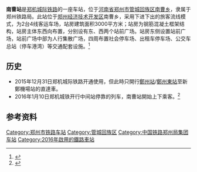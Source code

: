 {{Infobox China railway station
|车站名称 = 南曹站
|图片 = Building of Nancao Railway Station 20180112 135522.jpg
|图片介绍 = 车站站房，2018年1月
|其他名称 = 
|车站拼音 = Nancao
|英文名称 = Nancao Railway Station
|车站代码 = 65701
|电报码 = NEF
|拼音码 = NCA
|车站类型 = 客运站
|技术性质 = 
|业务性质 = 客运站
|始建时间 = 
|开通运营 = 2016年1月10日
|车站位置 = [[河南省|河南省]][[郑州市|郑州市]][[管城回族区|管城回族区]][[南曹乡_(郑州市)|南曹乡]]
|坐标 = {{coord|34|40|45.24|N|113|47|4.66|E|display=inline,title}}
|归属 = [[郑州铁路局|郑州铁路局]]
|线路 = [[郑机城际铁路|郑机城际铁路]]
|车站等级 = 
|使用状态 = 使用中（暂无停靠列车）
|股道数目 = 4
|正线 = 2
|到发线 = 
|其它线 = 
|月台数目 = 2
|侧式站台 = 2
|岛式站台 = 
|站台面 = 
|网站 = 
}}
'''南曹站'''是[[郑机城际铁路|郑机城际铁路]]的一座车站，位于[[河南省|河南省]][[郑州市|郑州市]][[管城回族区|管城回族区]][[南曹乡_(郑州市)|南曹乡]]，隶属于郑州铁路局。此站位于[[郑州经济技术开发区|郑州经济技术开发区]]南曹乡，采用下进下出的旅客流线模式，为2台4线客运车场，站房建筑面积3000平方米；站房为钢筋混凝土框架结构，站房主体东西向布置，分别设有东、西两个站前广场。站房东侧设置站前广场，站前广场中部为人行集散广场，四周布置社会停车场、出租车停车场、公交车总站（停车港湾）等交通配套设施。<ref>{{cite web|url=http://henan.china.com.cn/finance/2015/1218/1160749_4.shtml|title=郑机城铁下周开通运营 从市区去机场仅需15分钟 揭秘郑机城铁线路图（图）（4）|publisher=中國網|date=2015-12-18|accessdate=2017-01-31}}{{Dead link|date=2019年11月 |bot=InternetArchiveBot |fix-attempted=yes }}</ref>

== 历史 ==
*2015年12月31日郑机城际铁路开通使用，但此時只開行[[鄭州站|鄭州站]]/[[鄭州東站|鄭州東站]]至新鄭機場站的直達車。
*2016年1月10日郑机城铁开行中间站停靠的列车，南曹站開始上下乘客。<ref>{{cite web|url=http://www.chinanews.com/sh/2015/12-31/7695829.shtml|title=郑机城铁今日开通到机场最快19分钟 最低票价12元|publisher=中國新聞網|date=2015-12-31|accessdate=2017-01-31|archive-date=2017-04-23|archive-url=https://web.archive.org/web/20170423020515/http://www.chinanews.com/sh/2015/12-31/7695829.shtml|dead-url=no}}</ref>

==参考资料==
{{reflist}}

{{郑机城际铁路}}
{{郑州市公共交通网络}}
{{DEFAULTSORT:Nancao Railway Station}}
[[Category:郑州市铁路车站|Category:郑州市铁路车站]]
[[Category:管城回族区|Category:管城回族区]]
[[Category:中国铁路郑州局集团车站|Category:中国铁路郑州局集团车站]]
[[Category:2016年啟用的鐵路車站|Category:2016年啟用的鐵路車站]]